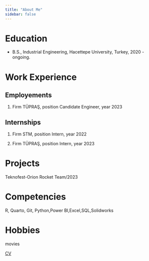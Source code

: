 ```yaml
---
title: "About Me"
sidebar: false 
---
```


# Education

-   B.S., Industrial Engineering, Hacettepe University, Turkey, 2020 - ongoing.

# Work Experience

## Employements

1.  Firm TÜPRAŞ, position Candidate Engineer, year 2023

## Internships

1.  Firm STM, position Intern, year 2022

2.  Firm TÜPRAŞ, position Intern, year 2023

# Projects

Teknofest-Orion Rocket Team/2023

# Competencies

R, Quarto, Git, Python,Power BI,Excel,SQL,Solidworks

# Hobbies

movies

[CV](https://drive.google.com/file/d/1bhpd8nwrqmw7TkLSPnUe5q7hgoUkve9J/view?usp=drive_link)
